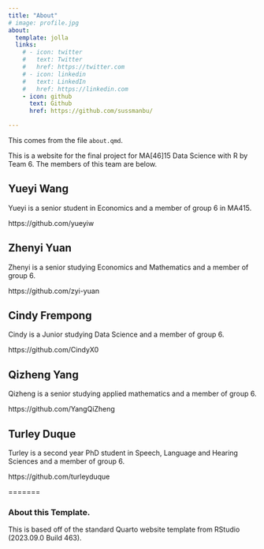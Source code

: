 ```yaml
---
title: "About"
# image: profile.jpg
about:
  template: jolla
  links:
    # - icon: twitter
    #   text: Twitter
    #   href: https://twitter.com
    # - icon: linkedin
    #   text: LinkedIn
    #   href: https://linkedin.com
    - icon: github
      text: Github
      href: https://github.com/sussmanbu/

---
```



This comes from the file `about.qmd`.

This is a website for the final project for MA[46]15 Data Science with R by Team 6.
The members of this team are below.

## Yueyi Wang

Yueyi is a senior student in Economics and a member of group 6 in MA415.

https://github.com/yueyiw


## Zhenyi Yuan

Zhenyi is a senior studying Economics and Mathematics and a member of group 6.

https://github.com/zyi-yuan



## Cindy Frempong

Cindy is a Junior studying Data Science and a member of group 6.

https://github.com/CindyX0



## Qizheng Yang

Qizheng is a senior studying applied mathematics and a member of group 6.

https://github.com/YangQiZheng


## Turley Duque

Turley is a second year PhD student in Speech, Language and Hearing Sciences and a member of group 6.

https://github.com/turleyduque


=======
<!-- Please leave in the information below -->

### About this Template.

This is based off of the standard Quarto website template from RStudio (2023.09.0 Build 463).
